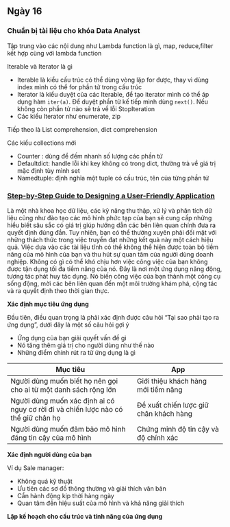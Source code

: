 ##  Ngày 16 {-}
### Chuẩn bị tài liệu cho khóa Data Analyst

Tập trung vào các nội dung như Lambda function là gì, map, reduce,filter kết hợp cùng với lambda function

Iterable và Iterator là gì

- Iterable là kiểu cấu trúc có thể dùng vòng lặp for được, thay vì dùng index mình có thể for phần tử trong cấu trúc
- Iterator là kiểu duyệt của các Iterable, để tạo iterator mình có thể áp dụng hàm `iter(a)`. Để duyệt phần tử kế tiếp mình dùng `next()`. Nếu không còn phần tử nào sẽ trả về lỗi StopIteration
- Các kiểu Iterator như enumerate, zip

Tiếp theo là List comprehension, dict comprehension

Các kiểu collections mới

- Counter : dùng để đếm nhanh số lượng các phần tử
- Defaultdict: handle lỗi khi key không có trong dict, thường trả về giá trị mặc định tùy mình set
- Namedtuple: định nghĩa một tuple có cấu trúc, tên của từng phần tử


### [Step-by-Step Guide to Designing a User-Friendly Application](https://medium.com/@cL_RnD/step-by-step-guide-to-designing-a-user-friendly-application-3aec182b8b1e)
Là một nhà khoa học dữ liệu, các kỹ năng thu thập, xử lý và phân tích dữ liệu cũng như đào tạo các mô hình phức tạp của bạn sẽ cung cấp những hiểu biết sâu sắc có giá trị giúp hướng dẫn các bên liên quan chính đưa ra quyết định đúng đắn. Tuy nhiên, bạn có thể thường xuyên phải đối mặt với những thách thức trong việc truyền đạt những kết quả này một cách hiệu quả. Việc dựa vào các tài liệu tĩnh có thể không thể hiện được toàn bộ tiềm năng của mô hình của bạn và thu hút sự quan tâm của người dùng doanh nghiệp. Không có gì có thể khó chịu hơn việc công việc của bạn không được tận dụng tối đa tiềm năng của nó. Đây là nơi một ứng dụng năng động, tương tác phát huy tác dụng. Nó biến công việc của bạn thành một công cụ sống động, mời các bên liên quan đến một môi trường khám phá, cộng tác và ra quyết định theo thời gian thực.


**Xác định mục tiêu ứng dụng**

Đầu tiên, điều quan trọng là phải xác định được câu hỏi "Tại sao phải tạo ra ứng dụng", dưới đây là một số câu hỏi gợi ý

- Ứng dụng của bạn giải quyết vấn đề gì
- Nó tăng thêm giá trị cho người dùng như thế nào
- Những điểm chính rút ra từ ứng dụng là gì


| Mục tiêu  | App |
|-------|-----|
| Người dùng muốn biết họ nên gọi cho  ai từ một danh sách rộng lớn| Giới thiệu khách hàng mới tiềm năng   |
| Người dùng muốn xác định ai có nguy cơ rời đi và chiến lược nào có thể giữ chân họ | Đề xuất chiến lược giữ chân khách hàng  |
| Người dùng muốn đảm bảo mô hình đáng tin cậy  của mô hình | Chứng minh độ tin cậy và độ chính xác |

**Xác định người dùng của bạn**

Ví dụ Sale manager:

- Không quá kỹ thuật
- Ưu tiên các sơ đồ thông thường và giải thích văn bản
- Cần hành động kịp thời hàng ngày
- Quan tâm đến hiệu suất của mô hình và khả năng giải thích

**Lập kế hoạch cho cấu trúc và tính năng của ứng dụng**

